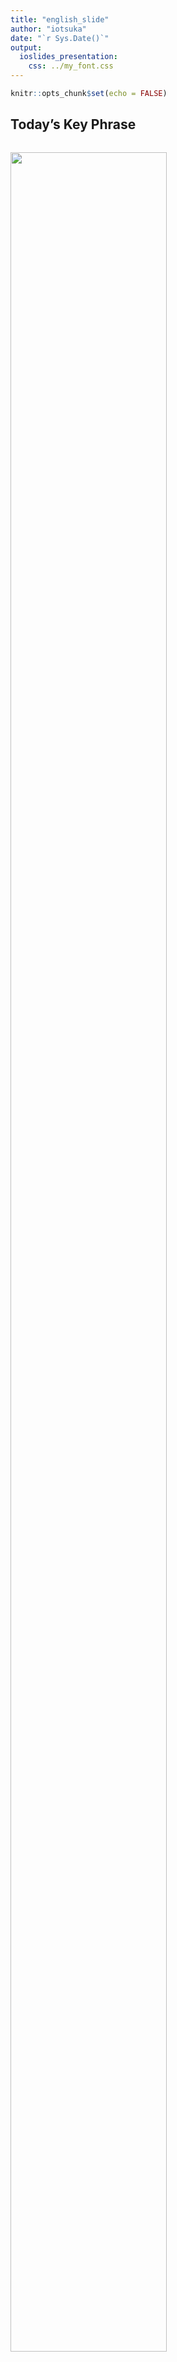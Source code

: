 ```yaml
---
title: "english_slide"
author: "iotsuka"
date: "`r Sys.Date()`"
output:
  ioslides_presentation:
    css: ../my_font.css
---
```


```r
knitr::opts_chunk$set(echo = FALSE)
```


<!-- Hello everyone. Welcome to the new English class. We are delighted to have you here. Let's enjoy studying English together for the next year. -->

## Today's Key Phrase

<div style="display:inline-block;
  width:55%;vertical-align:top;">

<img src="../images/apple.png" style="width: 95%" >

 
</div><div style="display: inline-block;
  width:90%;vertical-align:top;">
<span style="font-size:144%;">There is an apple on the table.</span>

<!-- Look at the picture. What is on the table? There is an apple on the table. I will repeat again. There is an apple on the table. Please listen carefully. There is an apple on the table. -->

## Slide with Bullets

- Bullet 1
- Bullet 2
- Bullet 3

## Slide with R Output

```r
summary(cars)
```

## Slide with Plot

```r
plot(pressure)
```

